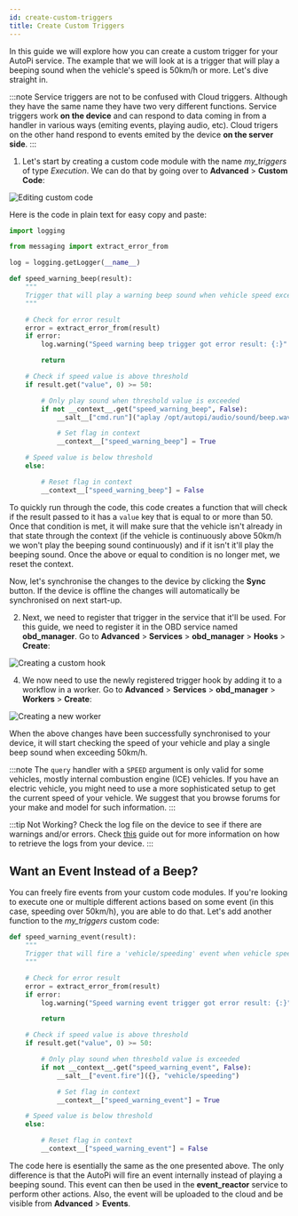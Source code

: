 ```yaml
---
id: create-custom-triggers
title: Create Custom Triggers
---
```



In this guide we will explore how you can create a custom trigger for your AutoPi service. The
example that we will look at is a trigger that will play a beeping sound when the vehicle's speed
is 50km/h or more. Let's dive straight in.

:::note
Service triggers are not to be confused with Cloud triggers. Although they have the same name
they have two very different functions. Service triggers work **on the device** and can respond to
data coming in from a handler in various ways (emiting events, playing audio, etc). Cloud trigers
on the other hand respond to events emited by the device **on the server side**.
:::

1. Let's start by creating a custom code module with the name *my_triggers* of type *Execution*. We
  can do that by going over to **Advanced** > **Custom Code**:

  ![Editing custom code](/img/cloud/device_management/services/create_custom_triggers/editing_custom_code.png) 

  Here is the code in plain text for easy copy and paste:

  ```python
  import logging
  
  from messaging import extract_error_from
  
  log = logging.getLogger(__name__)
  
  def speed_warning_beep(result):
      """
      Trigger that will play a warning beep sound when vehicle speed exceeds value of 50.
      """
  
      # Check for error result
      error = extract_error_from(result)
      if error:
          log.warning("Speed warning beep trigger got error result: {:}".format(result))
  
          return
  
      # Check if speed value is above threshold
      if result.get("value", 0) >= 50:
  
          # Only play sound when threshold value is exceeded
          if not __context__.get("speed_warning_beep", False):
              __salt__["cmd.run"]("aplay /opt/autopi/audio/sound/beep.wav")
  
              # Set flag in context
              __context__["speed_warning_beep"] = True
  
      # Speed value is below threshold
      else:
  
          # Reset flag in context
          __context__["speed_warning_beep"] = False
  ```

  To quickly run through the code, this code creates a function that will check if the result
  passed to it has a `value` key that is equal to or more than 50. Once that condition is met, it
  will make sure that the vehicle isn't already in that state through the context (if the vehicle
  is continuously above 50km/h we won't play the beeping sound continuously) and if it isn't it'll
  play the beeping sound. Once the above or equal to condition is no longer met, we reset the
  context.

  Now, let's synchronise the changes to the device by clicking the **Sync** button. If the device
  is offline the changes will automatically be synchronised on next start-up.

2. Next, we need to register that trigger in the service that it'll be used. For this guide, we
  need to register it in the OBD service named **obd_manager**. Go to **Advanced** > **Services** >
  **obd_manager** > **Hooks** > **Create**:

  ![Creating a custom hook](/img/cloud/device_management/services/create_custom_triggers/creating_a_custom_hook.png) 

4. We now need to use the newly registered trigger hook by adding it to a workflow in a worker.
  Go to **Advanced** > **Services** > **obd_manager** > **Workers** > **Create**:

  ![Creating a new worker](/img/cloud/device_management/services/create_custom_triggers/creating_a_new_worker.png) 

  When the above changes have been successfully synchronised to your device, it will start checking
  the speed of your vehicle and play a single beep sound when exceeding 50km/h.

  :::note
  The `query` handler with a `SPEED` argument is only valid for some vehicles, mostly internal
  combustion engine (ICE) vehicles. If you have an electric vehicle, you might need to use a more
  sophisticated setup to get the current speed of your vehicle. We suggest that you browse forums
  for your make and model for such information.
  :::

  :::tip Not Working?
  Check the log file on the device to see if there are warnings and/or errors. Check
  [this](../../../guides/autopi_logs.md) guide out for more information on how to retrieve the logs from your
  device.
  :::

## Want an Event Instead of a Beep?

You can freely fire events from your custom code modules. If you're looking to execute
one or multiple different actions based on some event (in this case, speeding over 50km/h), you
are able to do that. Let's add another function to the *my_triggers* custom code:

```python
def speed_warning_event(result):
    """
    Trigger that will fire a 'vehicle/speeding' event when vehicle speed exceeds value of 50.
    """

    # Check for error result
    error = extract_error_from(result)
    if error:
        log.warning("Speed warning event trigger got error result: {:}".format(result))

        return

    # Check if speed value is above threshold
    if result.get("value", 0) >= 50:

        # Only play sound when threshold value is exceeded
        if not __context__.get("speed_warning_event", False):
            __salt__["event.fire"]({}, "vehicle/speeding")

            # Set flag in context
            __context__["speed_warning_event"] = True

    # Speed value is below threshold
    else:

        # Reset flag in context
        __context__["speed_warning_event"] = False
```

The code here is esentially the same as the one presented above. The only difference is that
the AutoPi will fire an event internally instead of playing a beeping sound. This event can then
be used in the **event_reactor** service to perform other actions. Also, the event will be uploaded
to the cloud and be visible from **Advanced** > **Events**.

<Discussion
  title="Write custom trigger to play beep sound when speeding"
  url="https://community.autopi.io/t/custom-code-write-custom-trigger-to-play-beep-sound-when-speeding/1566"
/>
